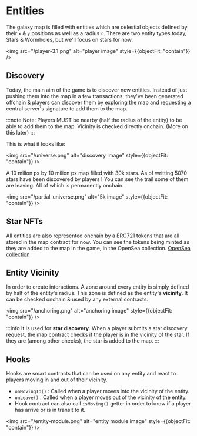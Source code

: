 # Entities

The galaxy map is filled with entities which are celestial objects defined by their `x` & `y` positions as well as a radius `r`. There are two entity types today, Stars & Wormholes, but we'll focus on stars for now.

<img src="/player-3.1.png" alt="player image" style={{objectFit: "contain"}} />

## Discovery

Today, the main aim of the game is to discover new entities. Instead of just pushing them into the map in a few transactions, they've been generated offchain & players
can discover them by exploring the map and requesting a central server's signature to add them to the map.

:::note
Note: Players MUST be nearby (half the radius of the entity) to be able to add them to the map. Vicinity is checked directly onchain. (More on this later)
:::

This is what it looks like:

<img src="/universe.png" alt="discovery image" style={{objectFit: "contain"}} />

A 10 milion px by 10 milion px map filled with 30k stars. As of writting 5070 stars have been discovered by players ! You can see the trail some of them are leaving. All of which is permanently onchain.

<img src="/partial-universe.png" alt="5k image" style={{objectFit: "contain"}} />

## Star NFTs

All entities are also represented onchain by a ERC721 tokens that are all stored in the map contract for now. You can see the tokens being minted as they are added to the map in the game, in the OpenSea collection.
[OpenSea collection](https://opensea.io/collection/astroblock-map)

## Entity Vicinity

In order to create interactions. A zone around every entity is simply defined by half of the entity's radius. This zone is defined as the entity's **vicinity**.
It can be checked onchain & used by any external contracts.

<img src="/anchoring.png" alt="anchoring image" style={{objectFit: "contain"}} />

:::info
It is used for **star discovery**. When a player submits a star discovery request, the map contract checks if the player is in the vicinity of the star. If they are (among other checks), the star is added to the map.
::: 

## Hooks

Hooks are smart contracts that can be used on any entity and react to players moving in and out of their vicinity.

- `onMovingTo()` : Called when a player moves into the vicinity of the entity.
- `onLeave()` : Called when a player moves out of the vicinity of the entity.
- Hook contract can also call `isMoving()` getter in order to know if a player has arrive or is in transit to it.
 
<img src="/entity-module.png" alt="entity module image" style={{objectFit: "contain"}} />


